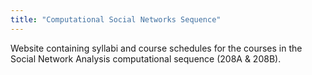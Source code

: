 ```yaml
---
title: "Computational Social Networks Sequence"
---
```


Website containing syllabi and course schedules for the courses in the Social Network Analysis computational sequence (208A & 208B).


